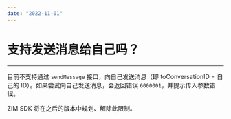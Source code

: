 ```yaml
---
date: "2022-11-01"
---
```

# 支持发送消息给自己吗？
- - -

目前不支持通过 `sendMessage` 接口，向自己发送消息（即 toConversationID = 自己的 ID）。如果尝试向自己发送消息，会返回错误 `6000001`，并提示传入参数错误。

ZIM SDK 将在之后的版本中规划、解除此限制。